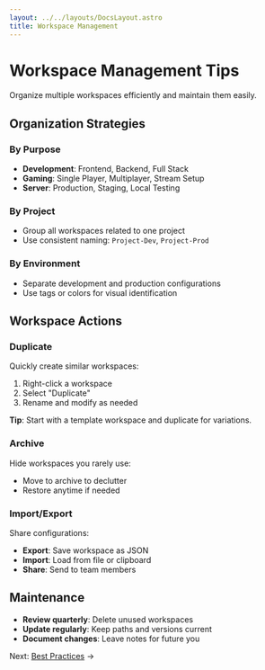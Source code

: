```yaml
---
layout: ../../layouts/DocsLayout.astro
title: Workspace Management
---
```


# Workspace Management Tips

Organize multiple workspaces efficiently and maintain them easily.

## Organization Strategies

### By Purpose
- **Development**: Frontend, Backend, Full Stack
- **Gaming**: Single Player, Multiplayer, Stream Setup
- **Server**: Production, Staging, Local Testing

### By Project
- Group all workspaces related to one project
- Use consistent naming: `Project-Dev`, `Project-Prod`

### By Environment
- Separate development and production configurations
- Use tags or colors for visual identification

## Workspace Actions

### Duplicate
Quickly create similar workspaces:
1. Right-click a workspace
2. Select "Duplicate"
3. Rename and modify as needed

**Tip**: Start with a template workspace and duplicate for variations.

### Archive
Hide workspaces you rarely use:
- Move to archive to declutter
- Restore anytime if needed

### Import/Export
Share configurations:
- **Export**: Save workspace as JSON
- **Import**: Load from file or clipboard
- **Share**: Send to team members

## Maintenance

- **Review quarterly**: Delete unused workspaces
- **Update regularly**: Keep paths and versions current
- **Document changes**: Leave notes for future you

Next: [Best Practices](/docs/best-practices) →
